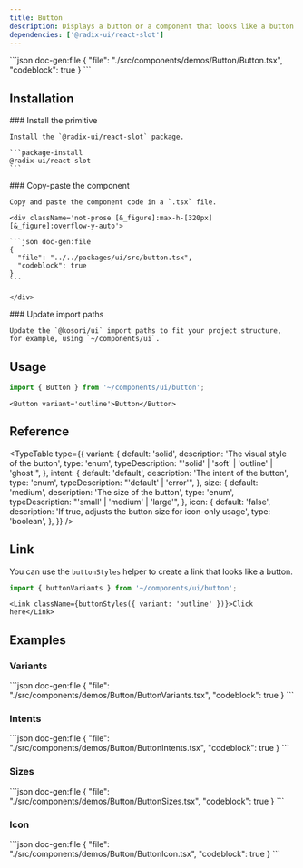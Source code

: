 ```yaml
---
title: Button
description: Displays a button or a component that looks like a button.
dependencies: ['@radix-ui/react-slot']
---
```


<ComponentPreview name='button'>
```json doc-gen:file
{
  "file": "./src/components/demos/Button/Button.tsx",
  "codeblock": true
}
```
</ComponentPreview>

## Installation

<Steps>

  <Step>
    ### Install the primitive
    
    Install the `@radix-ui/react-slot` package.

    ```package-install
    @radix-ui/react-slot
    ```

  </Step>
    
  <Step>
    ### Copy-paste the component
    
    Copy and paste the component code in a `.tsx` file.

    <div className='not-prose [&_figure]:max-h-[320px] [&_figure]:overflow-y-auto'>

    ```json doc-gen:file
    {
      "file": "../../packages/ui/src/button.tsx",
      "codeblock": true
    }
    ```

    </div>

  </Step>

  <Step>
    ### Update import paths

    Update the `@kosori/ui` import paths to fit your project structure, for example, using `~/components/ui`.

  </Step>

</Steps>

## Usage

```ts
import { Button } from '~/components/ui/button';
```

```tsx
<Button variant='outline'>Button</Button>
```

## Reference

<TypeTable
  type={{
    variant: {
      default: 'solid',
      description: 'The visual style of the button',
      type: 'enum',
      typeDescription: "'solid' | 'soft' | 'outline' | 'ghost'",
    },
    intent: {
      default: 'default',
      description: 'The intent of the button',
      type: 'enum',
      typeDescription: "'default' | 'error'",
    },
    size: {
      default: 'medium',
      description: 'The size of the button',
      type: 'enum',
      typeDescription: "'small' | 'medium' | 'large'",
    },
    icon: {
      default: 'false',
      description: 'If true, adjusts the button size for icon-only usage',
      type: 'boolean',
    },
  }}
/>

## Link

You can use the `buttonStyles` helper to create a link that looks like a button.

```ts
import { buttonVariants } from '~/components/ui/button';
```

```tsx
<Link className={buttonStyles({ variant: 'outline' })}>Click here</Link>
```

## Examples

### Variants

<ComponentPreview name='button-variants'>
```json doc-gen:file
{
  "file": "./src/components/demos/Button/ButtonVariants.tsx",
  "codeblock": true
}
```
</ComponentPreview>

### Intents

<ComponentPreview name='button-intents'>
```json doc-gen:file
{
  "file": "./src/components/demos/Button/ButtonIntents.tsx",
  "codeblock": true
}
```
</ComponentPreview>

### Sizes

<ComponentPreview name='button-sizes'>
```json doc-gen:file
{
  "file": "./src/components/demos/Button/ButtonSizes.tsx",
  "codeblock": true
}
```
</ComponentPreview>

### Icon

<ComponentPreview name='button-icon'>
```json doc-gen:file
{
  "file": "./src/components/demos/Button/ButtonIcon.tsx",
  "codeblock": true
}
```
</ComponentPreview>
